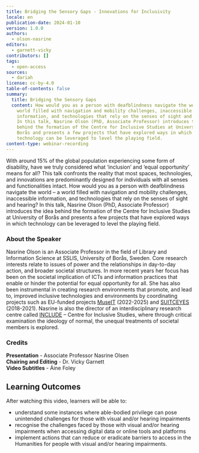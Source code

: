 ```yaml
---
title: Bridging the Sensory Gaps - Innovations for Inclusivity
locale: en
publication-date: 2024-01-10
version: 1.0.0
authors:
  - olson-nasrine
editors:
  - garnett-vicky
contributors: []
tags:
  - open-access
sources:
  - dariah
license: cc-by-4.0
table-of-contents: false
summary:
  title: Bridging the Sensory Gaps
  content: How would you as a person with deafblindness navigate the world – a
    world filled with navigation and mobility challenges, inaccessible
    information, and technologies that rely on the senses of sight and hearing?
    In this talk, Nasrine Olson (PhD, Associate Professor) introduces the idea
    behind the formation of the Centre for Inclusive Studies at University of
    Borås and presents a few projects that have explored ways in which
    technology can be leveraged to level the playing field.
content-type: webinar-recording
---
```

With around 15% of the global population experiencing some form of disability, have we truly considered what ‘inclusion’ and ‘equal opportunity’ means for all?  This talk confronts the reality that most spaces, technologies, and innovations are predominantly designed for individuals with all senses and functionalities intact.  How would you as a person with deafblindness navigate the world – a world filled with navigation and mobility challenges, inaccessible information, and technologies that rely on the senses of sight and hearing?  In this talk, Nasrine Olson (PhD, Associate Professor) introduces the idea behind the formation of the Centre for Inclusive Studies at University of Borås and presents a few projects that have explored ways in which technology can be leveraged to level the playing field.

### About the Speaker

Nasrine Olson is an Associate Professor in the field of Library and Information Science at SSLIS, University of Borås, Sweden. Core research interests relate to issues of power and the relationships in day-to-day action, and broader societal structures. In more recent years her focus has been on the societal implication of ICTs and information practices that enable or hinder the potential for equal opportunity for all. She has also been instrumental in creating research environments that promote, and lead to, improved inclusive technologies and environments by coordinating projects such as EU-funded projects [MuseIT](https://www.muse-it.eu/) (2022-2025) and [SUITCEYES](https://suitceyes.eu/) (2018-2021). Nasrine is also the director of an interdisciplinary research centre called [INCLUDE](https://www.hb.se/en/research/research-portal/centres/include--centre-for-inclusive-studies/) – Centre for Inclusive Studies, where through critical examination the ideology of normal, the unequal treatments of societal members is explored.

### C﻿redits

**P﻿resentation** - Associate Professor Nasrine Olsen\
**Chairing and Editing** - Dr. Vicky Garnett\
**Video Subtitles** - Áine Foley

## L﻿earning Outcomes

A﻿fter watching this video, learners will be able to:

* u﻿nderstand some instances where able-bodied privilege can pose unintended challenges for those with visual and/or hearing impairments
* r﻿ecognise the challenges faced by those with visual and/or hearing impairments when accessing digital data or online tools and platforms
* i﻿mplement actions that can reduce or eradicate barriers to access in the Humanities for people with visual and/or hearing impairments.

<VideoCard provider="youtube" id="WpJW3ojBhCU" title="Bridging the Sensory Gaps" subtitle="Click here to view" image="images/nasrine-olson-thumbnail.png" />
